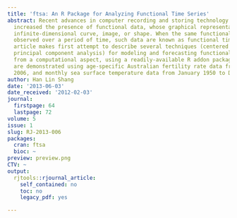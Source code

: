 ```yaml
---
title: 'ftsa: An R Package for Analyzing Functional Time Series'
abstract: Recent advances in computer recording and storing technology have tremendously
  increased the presence of functional data, whose graphical representation can be
  infinite-dimensional curve, image, or shape. When the same functional object is
  observed over a period of time, such data are known as functional time series. This
  article makes first attempt to describe several techniques (centered around functional
  principal component analysis) for modeling and forecasting functional time series
  from a computational aspect, using a readily-available R addon package. These methods
  are demonstrated using age-specific Australian fertility rate data from 1921 to
  2006, and monthly sea surface temperature data from January 1950 to December 2011.
author: Han Lin Shang
date: '2013-06-03'
date_received: '2012-02-03'
journal:
  firstpage: 64
  lastpage: 72
volume: 5
issue: 1
slug: RJ-2013-006
packages:
  cran: ftsa
  bioc: ~
preview: preview.png
CTV: ~
output:
  rjtools::rjournal_article:
    self_contained: no
    toc: no
    legacy_pdf: yes

---
```


